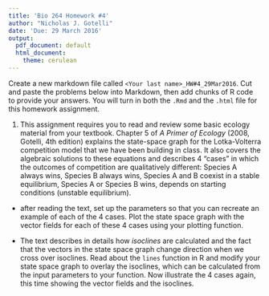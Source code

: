 ---
title: 'Bio 264 Homework #4'
author: "Nicholas J. Gotelli"
date: 'Due: 29 March 2016'
output:
  pdf_document: default
  html_document:
    theme: cerulean
---

Create a new markdown file called `<Your last name>_HW#4_29Mar2016`. Cut and paste the problems below into Markdown, then add chunks of R code to provide your answers. You will turn in both the `.Rmd` and the `.html` file for this homework assignment.

1. This assignment requires you to read and review some basic ecology material from  your textbook. Chapter 5 of *A Primer of Ecology* (2008, Gotelli, 4th edition) explains the state-space graph for the Lotka-Volterra competition model that we have been building in class. It also covers the algebraic solutions to these equations and describes 4 "cases" in which the outcomes of competition are qualitatively different: Species A always wins, Species B always wins, Species A and B coexist in a stable equilibrium, Species A or Species B wins, depends on starting conditions (unstable equilibrium).

- after reading the text, set up the parameters so that you can recreate an example of each of the 4 cases. Plot the state space graph with the vector fields for each of these 4 cases using your plotting function.

- The text describes in details how *isoclines* are calculated and the fact that the vectors in the state space graph change direction when we cross over isoclines. Read about the `lines` function in R and modify your state space graph to overlay the isoclines, which can be calculated from the input parameters to your function. Now illustrate the 4 cases again, this time showing the vector fields and the isoclines.
